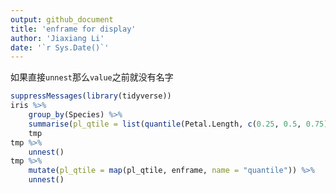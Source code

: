 ```yaml
---
output: github_document
title: 'enframe for display'
author: 'Jiaxiang Li'
date: '`r Sys.Date()`'
---
```


如果直接`unnest`那么`value`之前就没有名字

```r
suppressMessages(library(tidyverse))
iris %>%
    group_by(Species) %>%
    summarise(pl_qtile = list(quantile(Petal.Length, c(0.25, 0.5, 0.75)))) ->
    tmp
tmp %>%
    unnest()
tmp %>%
    mutate(pl_qtile = map(pl_qtile, enframe, name = "quantile")) %>% 
    unnest()
```


